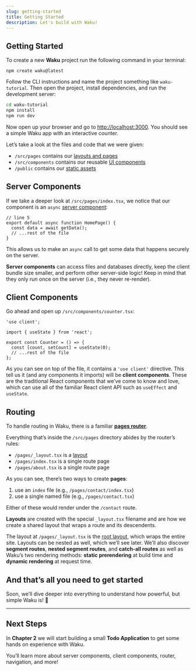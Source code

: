 ```yaml
---
slug: getting-started
title: Getting Started
description: Let's build with Waku!
---
```


## Getting Started

To create a new **Waku** project run the following command in your terminal:

```
npm create waku@latest
```

Follow the CLI instructions and name the project something like `waku-tutorial`. Then open the project, install dependencies, and run the development server:

```bash
cd waku-tutorial
npm install
npm run dev
```

Now open up your browser and go to [http://localhost:3000](http://localhost:3000/). You should see a simple Waku app with an interactive counter.

Let’s take a look at the files and code that we were given:

- `/src/pages` contains our [layouts and pages](https://waku.gg/#routing)
- `/src/components` contains our reusable [UI components](https://react.dev/learn/your-first-component)
- `/public` contains our [static assets](https://waku.gg/#static-assets)

## Server Components

If we take a deeper look at `/src/pages/index.tsx`, we notice that our component is an `async` [server component](https://waku.gg/#server-components):

```tsx
// line 5
export default async function HomePage() {
  const data = await getData();
  // ...rest of the file
}
```

This allows us to make an `async` call to get some data that happens securely on the server.

**Server components** can access files and databases directly, keep the client bundle size smaller, and perform other server-side logic! Keep in mind that they only run once on the server (i.e., they never re-render).

## Client Components

Go ahead and open up `/src/components/counter.tsx`:

```tsx
'use client';

import { useState } from 'react';

export const Counter = () => {
  const [count, setCount] = useState(0);
  // ...rest of the file
};
```

As you can see on top of the file, it contains a `'use client'` directive. This tell us it (and any components it imports) will be **client components**. These are the traditional React components that we’ve come to know and love, which can use all of the familiar React client API such as `useEffect` and `useState`.

## Routing

To handle routing in Waku, there is a familiar **[pages router](https://waku.gg/#routing)**.

Everything that’s inside the `/src/pages` directory abides by the router’s rules:

- `/pages/_layout.tsx` is a [layout](https://waku.gg/#layouts)
- `/pages/index.tsx` is a single route page
- `/pages/about.tsx` is a single route page

As you can see, there’s two ways to create **pages**:

1. use an `index` file (e.g., `/pages/contact/index.tsx`)
2. use a single named file (e.g., `/pages/contact.tsx`)

Either of these would render under the `/contact` route.

**Layouts** are created with the special `_layout.tsx` filename and are how we create a shared layout that wraps a route and its descendents.

The layout at `/pages/_layout.tsx` is the [root layout](https://waku.gg/#root-layout), which wraps the entire site. Layouts can be nested as well, which we’ll see later. We’ll also discover **segment routes**, **nested segment routes**, and **catch-all routes** as well as Waku’s two rendering methods: **static prerendering** at build time and **dynamic rendering** at request time.

## And that’s all you need to get started

Soon, we’ll dive deeper into everything to understand how powerful, but simple Waku is! 🙂

---

## Next Steps

In **Chapter 2** we will start building a small **Todo Application** to get some hands on experience with Waku.

You’ll learn more about server components, client components, router, navigation, and more!
